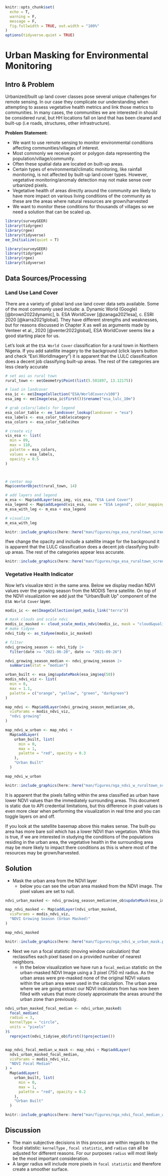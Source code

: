 

```r
knitr::opts_chunk$set(
  echo = T,
  warning = F,
  message = F,
  fig.fullwidth = TRUE, out.width = "100%"
)
options(tidyverse.quiet = TRUE)
```

# Urban Masking for Environmental Monitoring

## Intro & Problem

Urbanized/built up land cover classes pose several unique challenges for remote sensing. In our case they complicate our understanding when attempting to assess vegetative health metrics and link those metrics to communities. In many cases, the communities we are interested in should be considered rural, but HH locations fall on land that has been cleared and built-up (i.e roads, structures, other infrastructure). 

**Problem Statement:** 

- We want to use remote sensing to monitor environmental conditions affecting communities/villages of interest.
- Most commonly we receive point or polygon data representing the population/village/community.
- Often these spatial data are located on built-up areas.
- Certain types of environmental/climatic monitoring, like rainfall monitoring, is not affected by built-up land cover types. However, vegetative monitoring/anomaly detection may not make sense over urbanized pixels. 
- Vegetative health of areas directly around the community are likely to have more impact on various living conditions of the community as these are the areas where natural resources are grown/harvested
- We want to monitor these conditions for thousands of villages so we need a solution that can be scaled up.



```r
library(surveyGEER)
library(tidyrgee)
library(rgee)
library(tidyverse)
ee_Initialize(quiet = T)
```

```r
library(surveyGEER)
library(tidyrgee)
library(rgee)
library(tidyverse)
```

## Data Sources/Processing

### Land Use Land Cover

There are a variety of global land use land cover data sets available. Some of the most commonly used include: a. Dynamic World (Google)[@brown2022dynamic], b. ESA WorldCover [@zanaga2021esa], c. ESRI 2020 [@karra2021global]. They have different strengths and weaknesses, but for reasons discussed in Chapter X as well as arguments made by Venteer et al., 2020 [@venter2022global], ESA WorldCover seems like a good starting place for us.

Let's look at the `ESA World Cover` classification for a rural town in Northern Nigeria. If you add satellite imagery to the background (click layers button and check "Esri.WorldImagery") it is apparent that the LULC classification does a decent job classifying built-up areas. The rest of the categories are less clearly accurate

```r
# set aoi as rural town
rural_town <- ee$Geometry$Point(list(5.501897, 13.12175))

# load in landcover
esa_ic <- ee$ImageCollection("ESA/WorldCover/v100")
esa_img <- ee$Image(esa_ic$first())$rename("esa_lulc_10m")

# grab colors/labels for legend
esa_color_table <- ee_landcover_lookup(landcover = "esa")
esa_labels <- esa_color_table$category
esa_colors <- esa_color_table$hex

# create viz
vis_esa <- list(
  min = 09,
  max = 110,
  palette = esa_colors,
  values = esa_labels,
  opacity = 0.5
)



# center map
Map$centerObject(rural_town, 14)

# add layers and legend
m_esa <- Map$addLayer(esa_img, vis_esa, "ESA Land Cover")
esa_legend <- Map$addLegend(vis_esa, name = "ESA Legend", color_mapping = "character")
m_esa_with_leg <- m_esa + esa_legend

# visualize
m_esa_with_leg
```

```r
knitr::include_graphics(here::here("man/figures/nga_esa_ruraltown_screenshot.png"))
```

Ifwe change the opacity and include a satellite image for the background it is apparent that the LULC classification does a decent job classifying built-up areas. The rest of the categories appear less accurate.

```r
knitr::include_graphics(here::here("man/figures/nga_esa_ruraltown_screenshot_sat_bg.png"))
```


### Vegetative Health Indicator

Now let's visualize  `NDVI` in the same area. Below we display median NDVI values over the growing season from the MODIS Terra satellite. On top of the NDVI visualization we add just the "Urban/Built Up" component of the `ESA World Cover` layer. 



```r

modis_ic <- ee$ImageCollection(get_modis_link("terra"))

# mask clouds and scale ndvi
modis_ic_masked <- cloud_scale_modis_ndvi(modis_ic, mask = "cloud&quality")
# make tidyee
ndvi_tidy <- as_tidyee(modis_ic_masked)

# filter
ndvi_growing_season <- ndvi_tidy |>
  filter(date >= "2021-06-20", date <= "2021-09-26")

ndvi_growing_season_median <- ndvi_growing_season |>
  summarise(stat = "median")
```



```r
urban_built <- esa_img$updateMask(esa_img$eq(50))
modis_ndvi_viz <- list(
  min = 0,
  max = 1.1,
  palette = c("orange", "yellow", "green", "darkgreen")
)

map_ndvi <- Map$addLayer(ndvi_growing_season_median$ee_ob,
  visParams = modis_ndvi_viz,
  "ndvi growing"
)

map_ndvi_w_urban <- map_ndvi +
  Map$addLayer(
    urban_built, list(
      min = 0,
      max = 1,
      palette = "red", opacity = 0.3
    ),
    "Urban Built"
  )

map_ndvi_w_urban
```

```r
knitr::include_graphics(here::here("man/figures/nga_ndvi_w_ruraltown_screenshot.png"))
```

It is apparent that the pixels falling within the area classified as urban have lower NDVI values than the immediately surrounding areas. This document is static due to API credential limitations, but this difference in pixel values is even more clear when performing the visualization in real time and you can toggle layers on and off. 

If you look at the satellite basemap above this makes sense.  The built-pu area  has more bare soil which has a lower NDVI than vegetation. While this is true, if we are interested in studying the conditions of the populations residing in the urban area, the vegetative health in the surrounding area may be more likely to impact there conditions as this is where most of the resources may be grown/harvested.

## Solution

- Mask the urban area from the NDVI layer
  + below you can see the urban area masked from the NDVI image. The pixel values are set to null.
  
```r
ndvi_urban_masked <- ndvi_growing_season_median$ee_ob$updateMask(esa_img$neq(50))

map_ndvi_masked <- Map$addLayer(ndvi_urban_masked,
  visParams = modis_ndvi_viz,
  "NDVI Growing Season (Urban Masked)"
)

map_ndvi_masked
```

```r
knitr::include_graphics(here::here("man/figures/nga_ndvi_w_urban_mask.png"))
```

- Next we run a focal statistic (moving window calculation) that reclassifies each  pixel based on a provided number of nearest neighbors.
  + In the below visualization we have run a `focal_median` statistic on the urban-masked NDVI Image using a 3 pixel (750 m) radius. As the urban areas were pre-masked none of the original NDVI values within the urban area were used in the calculation. The urban area where we are going extract our NDVI indicators from has now been filled with values that more closely approximate the areas around the urban zone than previously.

```r
ndvi_urban_masked_focal_median <- ndvi_urban_masked$
  focal_median(
  radius = 3,
  kernelType = "circle",
  units = "pixels"
)$
  reproject(ndvi_tidy$ee_ob$first()$projection())


map_ndvi_focal_median_w_mask <- map_ndvi + Map$addLayer(
  ndvi_urban_masked_focal_median,
  visParams = modis_ndvi_viz,
  "NDVI Focal Median"
) +
  Map$addLayer(
    urban_built, list(
      min = 0,
      max = 1,
      palette = "red", opacity = 0.2
    ),
    "Urban Built"
  )
```

```r
knitr::include_graphics(here::here("man/figures/nga_ndvi_focal_median_w_urban_mask.png"))
```

## Discussion

- The main subjective decisions in this process are within regards to the focal statistic: `kernelType` , `focal statistic`, and `radius` can all be adjusted for different reasons. For our purposes `radius` will most likely be the most important consideration. 
- A larger radius will include more pixels in `focal statistic` and therefore create a smoother surface.

